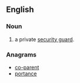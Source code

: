 ==English==

===Noun===
{{en-noun}}
# {{context|colloquial|derogatory|lang=en}} a private [[security guard]].

===Anagrams===
* [[co-parent#English|co-parent]]
* [[portance#English|portance]]